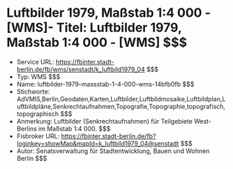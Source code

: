 # Luftbilder 1979, Maßstab 1:4 000 - [WMS]- Titel: Luftbilder 1979, Maßstab 1:4 000 - [WMS] $$$
- Service URL: https://fbinter.stadt-berlin.de/fb/wms/senstadt/k_luftbild1979_04 $$$
- Typ: WMS $$$
- Name: luftbilder-1979-massstab-1-4-000-wms-14bfb0fb $$$
- Stichworte: AdVMIS,Berlin,Geodaten,Karten,Luftbilder,Luftbildmosaike,Luftbildplan,Luftbildpläne,Senkrechtaufnahmen,Topografie,Topographie,topografisch,topographisch $$$
- Anmerkung: Luftbilder (Senkrechtaufnahmen) für Teilgebiete West-Berlins im Maßstab 1:4 000. $$$
- Fisbroker URL: https://fbinter.stadt-berlin.de/fb?loginkey=showMap&mapId=k_luftbild1979_04@senstadt $$$
- Autor: Senatsverwaltung für Stadtentwicklung, Bauen und Wohnen Berlin $$$
